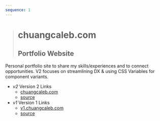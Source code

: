 ```yaml
---
sequence: 1
---
```



> # chuangcaleb.com
>
> ## Portfolio Website

Personal portfolio site to share my skills/experiences and to connect opportunities. V2 focuses on streamlining DX & using CSS Variables for component variants.

- _<Icon name="lucide:link" />v2_ <span class="sr-only">Version 2 Links</span>
  - [<Icon name="lucide:globe" />chuangcaleb.com](https://chuangcaleb.com)
  - [<Icon name="mdi:github" />source](https://github.com/chuangcaleb/chuangcaleb.com)
- _<Icon name="lucide:link" />v1_ <span class="sr-only">Version 1 Links</span>
  - [<Icon name="lucide:globe" />v1.chuangcaleb.com](https://v1.chuangcaleb.com)
  - [<Icon name="mdi:github" />source](https://github.com/chuangcaleb/v1.chuangcaleb.com)
